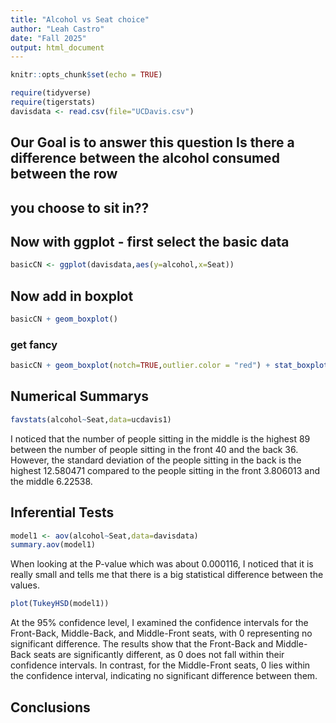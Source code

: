 ```yaml
---
title: "Alcohol vs Seat choice"
author: "Leah Castro"
date: "Fall 2025"
output: html_document
---
```


```r
knitr::opts_chunk$set(echo = TRUE)
```

```r
require(tidyverse)
require(tigerstats)
davisdata <- read.csv(file="UCDavis.csv")
```
## Our Goal is to answer this question Is there a difference between the alcohol consumed between the row
## you choose to sit in??

## Now with ggplot - first select the basic data

```r
basicCN <- ggplot(davisdata,aes(y=alcohol,x=Seat))
```
## Now add in boxplot

```r
basicCN + geom_boxplot()
```
  
  
### get fancy  

```r
basicCN + geom_boxplot(notch=TRUE,outlier.color = "red") + stat_boxplot(geom ='errorbar') + labs(title="Fancy notch boxplot \n with 2 lines")
```

## Numerical Summarys 

```r
favstats(alcohol~Seat,data=ucdavis1)
```

I noticed that the number of people sitting in the middle is the highest 89 between the number of people sitting in the front 40 and the back 36.
However, the standard deviation of the people sitting in the back is the highest 12.580471 compared to the people sitting in the front 3.806013 and the middle 6.22538.  

## Inferential Tests

```r
model1 <- aov(alcohol~Seat,data=davisdata)
summary.aov(model1)
```

When looking at the P-value which was about 0.000116, I noticed that it is really small and tells me that there is a big statistical difference between the values.  

```r
plot(TukeyHSD(model1))
```

At the 95% confidence level, I examined the confidence intervals for the Front-Back, Middle-Back, and Middle-Front seats, with 0 representing no significant difference. The results show that the Front-Back and Middle-Back seats are significantly different, as 0 does not fall within their confidence intervals. In contrast, for the Middle-Front seats, 0 lies within the confidence interval, indicating no significant difference between them.

## Conclusions


